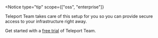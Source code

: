 <Notice 
type="tip" 
scope={["oss", "enterprise"]} 
>

Teleport Team takes care of this setup for you so you can provide secure access
to your infrastructure right away.

Get started with a [free trial](https://goteleport.com/signup?t_source=docs) of
Teleport Team.

</Notice>

